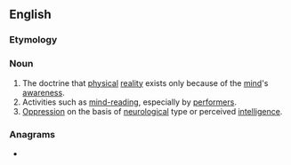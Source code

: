 ==English==

===Etymology===
{{suffix|en|mental|ism}}

===Noun===
{{wikipedia}}
{{en-noun|~}}

# The doctrine that [[physical]] [[reality]] exists only because of the [[mind]]'s [[awareness]].
# Activities such as [[mind-reading]], especially by [[performer]]s.
# [[oppression|Oppression]] on the basis of [[neurological]] type or perceived [[intelligence]].

===Anagrams===
* {{anagrams|en|a=aeilmmnst|Simmental|immantles}}